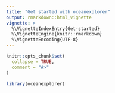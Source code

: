 ```yaml
---
title: "Get started with oceanexplorer"
output: rmarkdown::html_vignette
vignette: >
  %\VignetteIndexEntry{Get-started}
  %\VignetteEngine{knitr::rmarkdown}
  %\VignetteEncoding{UTF-8}
---
```


```r
knitr::opts_chunk$set(
  collapse = TRUE,
  comment = "#>"
)
```

```r
library(oceanexplorer)
```
